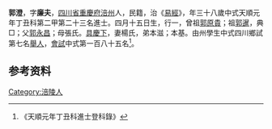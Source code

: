 {{明清人物信息框
| 姓名 = 郭澄
| 原名 =
| 圖片名稱= 
| 圖片大小 =
| 圖片說明 = 
| 最高職務 =
| 國家 = 大明 
| 爵位 =
| 籍貫 = [[四川省|四川省]][[重慶府|重慶府]][[涪州|涪州]]
| 族裔 = 
| 旗籍 = 
| 字號 = 
| 諡號 =
| 出生日期 = 四月十五日
| 出生地點 =
| 逝世日期 = 
| 逝世地點 =
| 墓葬 =
| 配偶 = 楊氏
| 親屬 = 曾祖[[郭原貴|郭原貴]]，祖[[郭暹|郭暹]]，父[[郭永昌|郭永昌]]，母張氏
| 出身 =
* 天順元年丁丑科進士
| 經歷 =
| 著作 =  
*
*
*
}}
'''郭澄'''{{BD|1420年||1479年||}}，字'''廉夫'''，[[四川省|四川省]][[重慶府|重慶府]][[涪州|涪州]]人，民籍，治《[[易經|易經]]》，年三十八歲中式天順元年丁丑科第二甲第二十三名進士。四月十五日生，行一，曾祖[[郭原貴|郭原貴]]；祖[[郭暹|郭暹]]，典□；父[[郭永昌|郭永昌]]；母張氏。[[具慶下|具慶下]]，妻楊氏，弟本滋；本基。由州學生中式四川鄉試第七名[[舉人|舉人]]，[[會試|會試]]中式第一百八十五名<ref>《天順元年丁丑科進士登科錄》</ref>。

== 参考资料 ==
{{reflist}}

{{天順元年丁丑科殿试金榜}}

{{Authority control}}

{{DEFAULTSORT:}}
[[Category:涪陵人|Category:涪陵人]]


{{明朝人物小作品}}